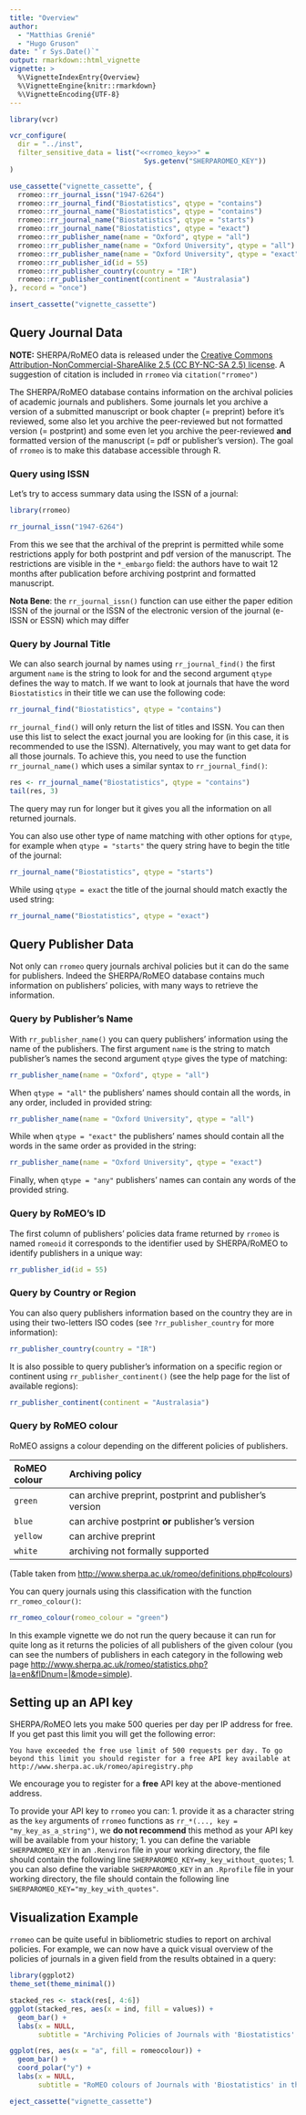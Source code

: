 ```yaml
---
title: "Overview"
author: 
  - "Matthias Grenié"
  - "Hugo Gruson"
date: "`r Sys.Date()`"
output: rmarkdown::html_vignette
vignette: >
  %\VignetteIndexEntry{Overview}
  %\VignetteEngine{knitr::rmarkdown}
  %\VignetteEncoding{UTF-8}
---
```



```r
library(vcr)

vcr_configure(
  dir = "../inst",
  filter_sensitive_data = list("<<rromeo_key>>" =
                                 Sys.getenv("SHERPAROMEO_KEY"))
)

use_cassette("vignette_cassette", {
  rromeo::rr_journal_issn("1947-6264")
  rromeo::rr_journal_find("Biostatistics", qtype = "contains")
  rromeo::rr_journal_name("Biostatistics", qtype = "contains")
  rromeo::rr_journal_name("Biostatistics", qtype = "starts")
  rromeo::rr_journal_name("Biostatistics", qtype = "exact")
  rromeo::rr_publisher_name(name = "Oxford", qtype = "all")
  rromeo::rr_publisher_name(name = "Oxford University", qtype = "all")
  rromeo::rr_publisher_name(name = "Oxford University", qtype = "exact")
  rromeo::rr_publisher_id(id = 55)
  rromeo::rr_publisher_country(country = "IR")
  rromeo::rr_publisher_continent(continent = "Australasia")
}, record = "once")

insert_cassette("vignette_cassette")
```

## Query Journal Data

**NOTE:** SHERPA/RoMEO data is released under the [Creative Commons Attribution-NonCommercial-ShareAlike 2.5 (CC BY-NC-SA 2.5) license](https://creativecommons.org/licenses/by-nc-sa/2.5/). A suggestion of citation is included in `rromeo` via `citation("rromeo")`

The SHERPA/RoMEO database contains information on the archival policies of academic journals and publishers. Some journals let you archive a version of a submitted manuscript or book chapter (= preprint) before it's reviewed, some also let you archive the peer-reviewed but not formatted version (= postprint) and some even let you archive the peer-reviewed **and** formatted version of the manuscript (= pdf or publisher's version). The goal of `rromeo` is to make this database accessible through R.

### Query using ISSN

Let's try to access summary data using the ISSN of a journal:

```r
library(rromeo)

rr_journal_issn("1947-6264")
```

From this we see that the archival of the preprint is permitted while some restrictions apply for both postprint and pdf version of the manuscript. The restrictions are visible in the `*_embargo` field: the authors have to wait 12 months after publication before archiving postprint and formatted manuscript.

**Nota Bene**: the `rr_journal_issn()` function can use either the paper edition ISSN of the journal or the ISSN of the electronic version of the journal (e-ISSN or ESSN) which may differ


### Query by Journal Title

We can also search journal by names using `rr_journal_find()` the first argument `name` is the string to look for and the second argument `qtype` defines the way to match. If we want to look at journals that have the word `Biostatistics` in their title we can use the following code:

```r
rr_journal_find("Biostatistics", qtype = "contains")
```

`rr_journal_find()` will only return the list of titles and ISSN.
You can then use this list to select the exact journal you are looking for (in
this case, it is recommended to use the ISSN).
Alternatively, you may want to get data for all those journals. To achieve this,
you need to use the function `rr_journal_name()` which uses a similar syntax to `rr_journal_find()`:

```r
res <- rr_journal_name("Biostatistics", qtype = "contains")
tail(res, 3)
```
The query may run for longer but it gives you all the information on all returned journals.

You can also use other type of name matching with other options for `qtype`, for example when `qtype = "starts"` the query string have to begin the title of the journal:

```r
rr_journal_name("Biostatistics", qtype = "starts")
```

While using `qtype = exact` the title of the journal should match exactly the used string:

```r
rr_journal_name("Biostatistics", qtype = "exact")
```


## Query Publisher Data

Not only can `rromeo` query journals archival policies but it can do the same for publishers. Indeed the SHERPA/RoMEO database contains much information on publishers' policies, with many ways to retrieve the information.

### Query by Publisher's Name

With `rr_publisher_name()` you can query publishers' information using the name of the publishers. The first argument `name` is the string to match publisher's names the second argument `qtype` gives the type of matching:

```r
rr_publisher_name(name = "Oxford", qtype = "all")
```

When `qtype = "all"` the publishers' names should contain all the words, in any order, included in provided string:
```r
rr_publisher_name(name = "Oxford University", qtype = "all")
```

While when `qtype = "exact"` the publishers' names should contain all the words in the same order as provided in the string:
```r
rr_publisher_name(name = "Oxford University", qtype = "exact")
```

Finally, when `qtype = "any"` publishers' names can contain any words of the provided string.


### Query by RoMEO's ID

The first column of publishers' policies data frame returned by `rromeo` is named `romeoid` it corresponds to the identifier used by SHERPA/RoMEO to identify publishers in a unique way:

```r
rr_publisher_id(id = 55)
```


### Query by Country or Region

You can also query publishers information based on the country they are in using their two-letters ISO codes (see `?rr_publisher_country` for more information):

```r
rr_publisher_country(country = "IR")
```

It is also possible to query publisher's information on a specific region or continent using `rr_publisher_continent()` (see the help page for the list of available regions):

```r
rr_publisher_continent(continent = "Australasia")
```

### Query by RoMEO colour

RoMEO assigns a colour depending on the different policies of publishers.

  | RoMEO colour | Archiving policy                                        |
  |:-------------|:--------------------------------------------------------|
  | `green`      | can archive preprint, postprint and publisher's version |
  | `blue`       | can archive postprint **or** publisher's version        |
  | `yellow`     | can archive preprint                                    |
  | `white`      | archiving not formally supported                        |
  
(Table taken from <http://www.sherpa.ac.uk/romeo/definitions.php#colours>)

You can query journals using this classification with the function `rr_romeo_colour()`:

```r
rr_romeo_colour(romeo_colour = "green")
```

In this example vignette we do not run the query because it can run for quite long as it returns the policies of all publishers of the given colour (you can see the numbers of publishers in each category in the following web page <http://www.sherpa.ac.uk/romeo/statistics.php?la=en&fIDnum=|&mode=simple>).


## Setting up an API key

SHERPA/RoMEO lets you make 500 queries per day per IP address for free. If you get past this limit you will get the following error:
```
You have exceeded the free use limit of 500 requests per day. To go beyond this limit you should register for a free API key available at http://www.sherpa.ac.uk/romeo/apiregistry.php
```
We encourage you to register for a **free** API key at the above-mentioned address.

To provide your API key to `rromeo` you can:
1. provide it as a character string as the `key` arguments of `rromeo` functions as `rr_*(..., key = "my_key_as_a_string")`, we **do not recommend** this method as your API key will be available from your history;
1. you can define the variable `SHERPAROMEO_KEY` in an `.Renviron` file in your working directory, the file should contain the following line
  `SHERPAROMEO_KEY=my_key_without_quotes`;
1. you can also define the variable `SHERPAROMEO_KEY` in an `.Rprofile` file in your working directory, the file should contain the following line
  `SHERPAROMEO_KEY="my_key_with_quotes"`.

## Visualization Example

`rromeo` can be quite useful in bibliometric studies to report on archival policies. For example, we can now have a quick visual overview of the policies of journals in a given field from the results obtained in a query:

```r
library(ggplot2)
theme_set(theme_minimal())

stacked_res <- stack(res[, 4:6])
ggplot(stacked_res, aes(x = ind, fill = values)) +
  geom_bar() +
  labs(x = NULL,
       subtitle = "Archiving Policies of Journals with 'Biostatistics' in their title")
```

```r
ggplot(res, aes(x = "a", fill = romeocolour)) +
  geom_bar() + 
  coord_polar("y") +
  labs(x = NULL,
       subtitle = "RoMEO colours of Journals with 'Biostatistics' in their title")
```

```r
eject_cassette("vignette_cassette")
```
